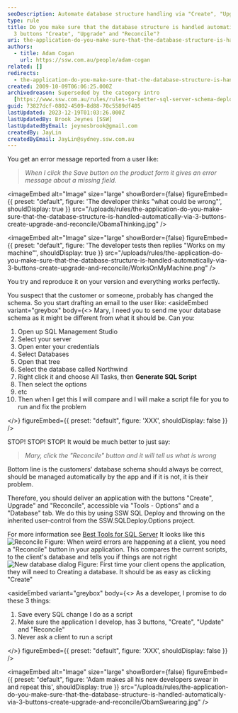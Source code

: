 ```yaml
---
seoDescription: Automate database structure handling via "Create", "Upgrade", and "Reconcile" buttons for seamless SQL Server schema deployment.
type: rule
title: Do you make sure that the database structure is handled automatically via
  3 buttons "Create", "Upgrade" and "Reconcile"?
uri: the-application-do-you-make-sure-that-the-database-structure-is-handled-automatically-via-3-buttons-create-upgrade-and-reconcile
authors:
  - title: Adam Cogan
    url: https://ssw.com.au/people/adam-cogan
related: []
redirects:
  - the-application-do-you-make-sure-that-the-database-structure-is-handled-automatically-via-3-buttons-＂create＂-＂upgrade＂-and-＂reconcile＂
created: 2009-10-09T06:06:25.000Z
archivedreason: Superseded by the category intro
  [https://www.ssw.com.au/rules/rules-to-better-sql-server-schema-deployment](/rules/rules-to-better-sql-server-schema-deployment)
guid: 73827dcf-0802-4509-8d88-70c5589df405
lastUpdated: 2023-12-19T01:03:26.000Z
lastUpdatedBy: Brook Jeynes [SSW]
lastUpdatedByEmail: jeynesbrook@gmail.com
createdBy: JayLin
createdByEmail: JayLin@sydney.ssw.com.au
---
```


You get an error message reported from a user like:

> _When I click the Save button on the product form it gives an error message about a missing field._


<imageEmbed
  alt="Image"
  size="large"
  showBorder={false}
  figureEmbed={{
    preset: "default",
    figure: 'The developer thinks "what could be wrong"',
    shouldDisplay: true
  }}
  src="/uploads/rules/the-application-do-you-make-sure-that-the-database-structure-is-handled-automatically-via-3-buttons-create-upgrade-and-reconcile/ObamaThinking.jpg"
/>


<imageEmbed
  alt="Image"
  size="large"
  showBorder={false}
  figureEmbed={{
    preset: "default",
    figure: 'The developer tests then replies "Works on my machine"',
    shouldDisplay: true
  }}
  src="/uploads/rules/the-application-do-you-make-sure-that-the-database-structure-is-handled-automatically-via-3-buttons-create-upgrade-and-reconcile/WorksOnMyMachine.png"
/>

You try and reproduce it on your version and everything works perfectly.

You suspect that the customer or someone, probably has changed the schema. So you start drafting an email to the user like:
<asideEmbed
  variant="greybox"
  body={<>
    Mary, I need you to send me your database schema as it might be different from what it should be. Can you:

1. Open up SQL Management Studio
2. Select your server
3. Open enter your credentials
4. Select Databases
5. Open that tree
6. Select the database called Northwind
7. Right click it and choose All Tasks, then **Generate SQL Script**
8. Then select the options
9. etc
10. Then when I get this I will compare and I will make a script file for you to run and fix the problem

  </>}
  figureEmbed={{
    preset: "default",
    figure: 'XXX',
    shouldDisplay: false
  }}
/>

STOP! STOP! STOP!
It would be much better to just say:

> _Mary, click the "Reconcile" button and it will tell us what is wrong_

Bottom line is the customers' database schema should always be correct, should be managed automatically by the app and if it is not, it is their problem.

Therefore, you should deliver an application with the buttons "Create", Upgrade" and "Reconcile", accessible via "Tools - Options" and a "Database" tab. We do this by using SSW SQL Deploy and throwing on the inherited user-control from the SSW.SQLDeploy.Options project.

For more information see [Best Tools for SQL Server](http://www.ssw.com.au/ssw/Standards/DeveloperGeneral/SQLservertools.aspx#SQLDeploy)
It looks like this
![Reconcile](/uploads/rules/the-application-do-you-make-sure-that-the-database-structure-is-handled-automatically-via-3-buttons-create-upgrade-and-reconcile/Reconcile.jpg) Figure: When weird errors are happening at a client, you need a "Reconcile" button in your application. This compares the current scripts, to the client's database and tells you if things are not right ![New database dialog](/uploads/rules/the-application-do-you-make-sure-that-the-database-structure-is-handled-automatically-via-3-buttons-create-upgrade-and-reconcile/NewDatabaseDialog.jpg) Figure: First time your client opens the application, they will need to Creating a database. It should be as easy as clicking "Create"

<asideEmbed
  variant="greybox"
  body={<>
    As a developer, I promise to do these 3 things:

1. Save every SQL change I do as a script
2. Make sure the application I develop, has 3 buttons, "Create", "Update" and "Reconcile"
3. Never ask a client to run a script

  </>}
  figureEmbed={{
    preset: "default",
    figure: 'XXX',
    shouldDisplay: false
  }}
/>


<imageEmbed
  alt="Image"
  size="large"
  showBorder={false}
  figureEmbed={{
    preset: "default",
    figure: 'Adam makes all his new developers swear in and repeat this',
    shouldDisplay: true
  }}
  src="/uploads/rules/the-application-do-you-make-sure-that-the-database-structure-is-handled-automatically-via-3-buttons-create-upgrade-and-reconcile/ObamSwearing.jpg"
/>
